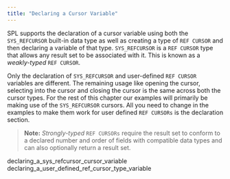 ```yaml
---
title: "Declaring a Cursor Variable"
---
```


<div id="declaring_a_cursor_variable" class="registered_link"></div>


SPL supports the declaration of a cursor variable using both the `SYS_REFCURSOR` built-in data type as well as creating a type of `REF CURSOR` and then declaring a variable of that type. `SYS_REFCURSOR` is a `REF CURSOR` type that allows any result set to be associated with it. This is known as a *weakly-typed* `REF CURSOR`.

Only the declaration of `SYS_REFCURSOR` and user-defined `REF CURSOR` variables are different. The remaining usage like opening the cursor, selecting into the cursor and closing the cursor is the same across both the cursor types. For the rest of this chapter our examples will primarily be making use of the `SYS_REFCURSOR` cursors. All you need to change in the examples to make them work for user defined `REF CURSORs` is the declaration section.

> **Note:** *Strongly-typed* `REF CURSORs` require the result set to conform to a declared number and order of fields with compatible data types and can also optionally return a result set.


<div class="toctree" maxdepth="3">

declaring\_a\_sys\_refcursor\_cursor\_variable declaring\_a\_user\_defined\_ref\_cursor\_type\_variable

</div>
